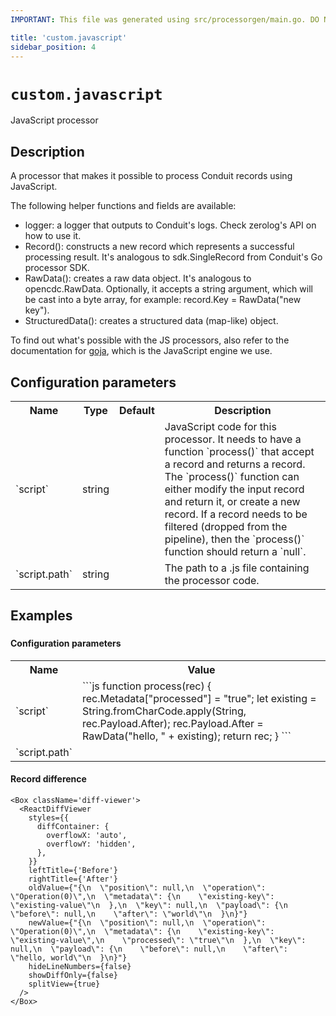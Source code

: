 ```yaml
---
IMPORTANT: This file was generated using src/processorgen/main.go. DO NOT EDIT.

title: 'custom.javascript'
sidebar_position: 4
---
```



# `custom.javascript`

JavaScript processor

## Description

A processor that makes it possible to process Conduit records using JavaScript.

The following helper functions and fields are available:
* logger: a logger that outputs to Conduit's logs. Check zerolog's API on how to use it.
* Record(): constructs a new record which represents a successful processing result.
It's analogous to sdk.SingleRecord from Conduit's Go processor SDK.
* RawData(): creates a raw data object. It's analogous to opencdc.RawData. Optionally, it
accepts a string argument, which will be cast into a byte array, for example: record.Key = RawData("new key").
* StructuredData(): creates a structured data (map-like) object.

To find out what's possible with the JS processors, also refer to the documentation for 
[goja](https://github.com/dop251/goja), which is the JavaScript engine we use.

## Configuration parameters

<table class="no-margin-table">
    <tr>
      <th>Name</th>
      <th>Type</th>
      <th>Default</th>
      <th>Description</th>
    </tr>
    <tr>
      <td>`script`</td>
      <td>string</td>
      <td><Chip label="null" /></td>
      <td>
JavaScript code for this processor.
It needs to have a function `process()` that accept
a record and returns a record.
The `process()` function can either modify the input record and return it,
or create a new record.
If a record needs to be filtered (dropped from the pipeline),
then the `process()` function should return a `null`.
      </td>
    </tr>
    <tr>
      <td>`script.path`</td>
      <td>string</td>
      <td><Chip label="null" /></td>
      <td>
The path to a .js file containing the processor code.
      </td>
    </tr>
  </table>

## Examples

### 



#### Configuration parameters

<table class="no-margin-table">
  <tr>
    <th>Name</th>
    <th>Value</th>
  </tr>
  <tr>
    <td>`script`</td>
    <td>
```js
function process(rec) {
  rec.Metadata["processed"] = "true";
  let existing = String.fromCharCode.apply(String, rec.Payload.After);
  rec.Payload.After = RawData("hello, " + existing);
  return rec;
}
```
</td>
  </tr>
  <tr>
    <td>`script.path`</td>
    <td><Chip label="null" /></td>
  </tr>
</table>

#### Record difference

```mdx-code-block
<Box className='diff-viewer'>
  <ReactDiffViewer
    styles={{
      diffContainer: {
        overflowX: 'auto',
        overflowY: 'hidden',
      },
    }}
    leftTitle={'Before'}
    rightTitle={'After'}
    oldValue={"{\n  \"position\": null,\n  \"operation\": \"Operation(0)\",\n  \"metadata\": {\n    \"existing-key\": \"existing-value\"\n  },\n  \"key\": null,\n  \"payload\": {\n    \"before\": null,\n    \"after\": \"world\"\n  }\n}"}
    newValue={"{\n  \"position\": null,\n  \"operation\": \"Operation(0)\",\n  \"metadata\": {\n    \"existing-key\": \"existing-value\",\n    \"processed\": \"true\"\n  },\n  \"key\": null,\n  \"payload\": {\n    \"before\": null,\n    \"after\": \"hello, world\"\n  }\n}"}
    hideLineNumbers={false}
    showDiffOnly={false}
    splitView={true}
  />
</Box>
```

